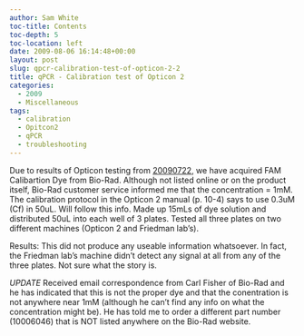 ```yaml
---
author: Sam White
toc-title: Contents
toc-depth: 5
toc-location: left
date: 2009-08-06 16:14:48+00:00
layout: post
slug: qpcr-calibration-test-of-opticon-2-2
title: qPCR - Calibration test of Opticon 2
categories:
  - 2009
  - Miscellaneous
tags:
  - calibration
  - Opitcon2
  - qPCR
  - troubleshooting
---
```


Due to results of Opticon testing from [20090722](/Sam%27s+Working+Notebook+Jun-Aug+2009#sjw20090722), we have acquired FAM Calibartion Dye from Bio-Rad. Although not listed online or on the product itself, Bio-Rad customer service informed me that the concentration = 1mM. The calibration protocol in the Opticon 2 manual (p. 10-4) says to use 0.3uM (Cf) in 50uL. Will follow this info. Made up 15mLs of dye solution and distributed 50uL into each well of 3 plates. Tested all three plates on two different machines (Opticon 2 and Friedman lab's).

Results: This did not produce any useable information whatsoever. In fact, the Friedman lab's machine didn't detect any signal at all from any of the three plates. Not sure what the story is.

_UPDATE_ Received email correspondence from Carl Fisher of Bio-Rad and he has indicated that this is not the proper dye and that the conentration is not anywhere near 1mM (although he can't find any info on what the concentration might be). He has told me to order a different part number (10006046) that is NOT listed anywhere on the Bio-Rad website.

